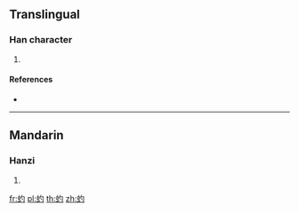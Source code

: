 {{character info/new}}
==Translingual==

===Han character===
{{Han char|rn=142|rad=虫|as=03|sn=9|four=57120|canj=LIPI}}

# {{defn|Han|sort=虫03}}

====References====
* {{Han ref|kx=1076.300|dkj=32818|dj=1545.150|hdz=42835.080|uh=8673|ud=34419|bh=D0A9|bd=53417}}

----

==Mandarin==

===Hanzi===
{{cmn-hanzi|pin=[[dì]] ([[di4]])|wg=ti<sup>4</sup>}}

# {{defn|lang=cmn|sort=虫03}}

[[fr:虳]]
[[pl:虳]]
[[th:虳]]
[[zh:虳]]